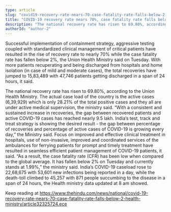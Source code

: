 ```yaml
---
type: article
slug: "covid19-recovery-rate-nears-70-case-fatality-rate-falls-below-2-health-ministry"
title: "COVID-19 recovery rate nears 70%, case fatality rate falls below 2%: Health Ministry"
description: "The national recovery rate has risen to 69.80%, according to the Union Health Ministry"
authorId: "author-2"
---
```


Successful implementation of containment strategy, aggressive testing coupled with standardized clinical management of critical patients have resulted in the rise of 
 recovery rate to nearly 70% while the case fatality rate has fallen below 2%, the Union Health Ministry said on Tuesday.
With more patients recuperating and being discharged from hospitals and home isolation (in case of mild and moderate cases), the total recoveries have jumped to 15,83,489 with 47,746 patients getting discharged in a span of 24 hours, it said.
 
The national recovery rate has risen to 69.80%, according to the Union Health Ministry.
The actual case load of the country is the active cases (6,39,929) which is only 28.21% of the total positive cases and they all are under active medical supervision, the ministry said.
“With a consistent and sustained increase in recoveries, the gap between recovered patients and active COVID-19 cases has reached nearly 9.5 lakh. India’s test, track and treat strategy is showing the desired result - the gap between percentage of recoveries and percentage of active cases of COVID-19 is growing every day,” the Ministry said.
Focus on improved and effective clinical treatment in hospitals, use of non-invasive, improved and coordinated services of the ambulances for ferrying patients for prompt and timely treatment have resulted in seamless efficient patient management of COVID-19 patients, it said.
“As a result, the case fatality rate (CFR) has been low when compared to the global average. It has fallen below 2% on Tuesday and currently stands at 1.99%,” the ministry said.
India’s COVID-19 caseload rose to 22,68,675 with 53,601 new infections being reported in a day, while the death-toll climbed to 45,257 with 871 people succumbing to the disease in a span of 24 hours, the Health ministry data updated at 8 am showed.

Keep reading at https://www.thehindu.com/news/national/covid-19-recovery-rate-nears-70-case-fatality-rate-falls-below-2-health-ministry/article32325724.ece

